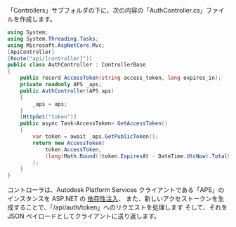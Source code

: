 「Controllers」サブフォルダの下に、次の内容の「AuthController.cs」ファイルを作成します。

```csharp title="Controllers/AuthController.cs"
using System;
using System.Threading.Tasks;
using Microsoft.AspNetCore.Mvc;
[ApiController]
[Route("api/[controller]")]
public class AuthController : ControllerBase
{
    public record AccessToken(string access_token, long expires_in);
    private readonly APS _aps;
    public AuthController(APS aps)
    {
        _aps = aps;
    }
    [HttpGet("token")]
    public async Task<AccessToken> GetAccessToken()
    {
        var token = await _aps.GetPublicToken();
        return new AccessToken(
            token.AccessToken,
            (long)Math.Round((token.ExpiresAt - DateTime.UtcNow).TotalSeconds)
        );
    }
}
```

コントローラは、Autodesk Platform Services クライアントである「APS」のインスタンスを ASP.NET の
[依存性注入](https://docs.microsoft.com/en-us/aspnet/core/fundamentals/dependency-injection?view=aspnetcore-6.0)、
また、新しいアクセストークンを生成することで、「/api/auth/token」へのリクエストを処理します
そして、それを JSON ペイロードとしてクライアントに送り返します。